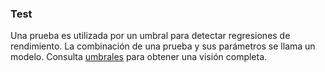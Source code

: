 ### Test
Una prueba es utilizada por un umbral para detectar regresiones de rendimiento.
La combinación de una prueba y sus parámetros se llama un modelo.
Consulta [umbrales](/es/docs/explanation/thresholds/) para obtener una visión completa.